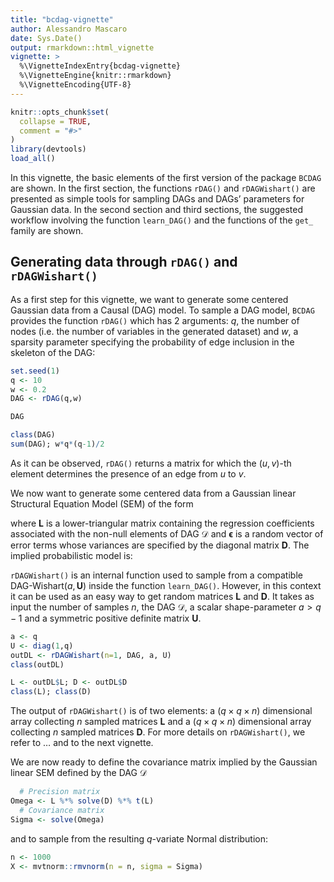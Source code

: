 ```yaml
---
title: "bcdag-vignette"
author: Alessandro Mascaro
date: Sys.Date()
output: rmarkdown::html_vignette
vignette: >
  %\VignetteIndexEntry{bcdag-vignette}
  %\VignetteEngine{knitr::rmarkdown}
  %\VignetteEncoding{UTF-8}
---
```


```r
knitr::opts_chunk$set(
  collapse = TRUE,
  comment = "#>"
)
library(devtools)
load_all()
```

In this vignette, the basic elements of the first version of the package `BCDAG` are shown. In the first section, the functions `rDAG()` and `rDAGWishart()` are presented as simple tools for sampling DAGs and DAGs' parameters for Gaussian data. In the second section and third sections, the suggested workflow involving the function `learn_DAG()` and the functions of the `get_` family are shown.  

## Generating data through `rDAG()` and `rDAGWishart()`

As a first step for this vignette, we want to generate some centered Gaussian data from a Causal (DAG) model. 
To sample a DAG model, `BCDAG` provides the function `rDAG()` which has 2 arguments: $q$, the number of nodes (i.e. the number of variables in the generated dataset) and $w$, a sparsity parameter specifying the probability of edge inclusion in the skeleton of the DAG:

```r
set.seed(1)
q <- 10
w <- 0.2
DAG <- rDAG(q,w)
```


```r
DAG
```


```r
class(DAG)
sum(DAG); w*q*(q-1)/2
```
As it can be observed, `rDAG()` returns a matrix for which the $(u,v)$-th element determines the presence of an edge from *u* to *v*. 

We now want to generate some centered data from a Gaussian linear Structural Equation Model (SEM) of the form 
\begin{equation}
\boldsymbol{X} = (\boldsymbol I-\boldsymbol L)\boldsymbol X + \boldsymbol \epsilon, \quad \boldsymbol \epsilon \sim N_q(\boldsymbol 0, \boldsymbol D)
\end{equation}

where $\boldsymbol L$ is a lower-triangular matrix containing the regression coefficients associated with the non-null elements of DAG $\mathcal{D}$ and $\boldsymbol \epsilon$ is a random vector of error terms whose variances are specified by the diagonal matrix $\boldsymbol D$. The implied probabilistic model is:
\begin{equation}
X|(\boldsymbol L,\boldsymbol D), \mathcal{D} \sim N_q\left(\boldsymbol{0}, \left( \boldsymbol L \boldsymbol D^{-1} \boldsymbol L^T\right)^{-1} \right)
\end{equation}

`rDAGWishart()` is an internal function used to sample from a compatible $\text{DAG-Wishart}(a,\boldsymbol U)$ inside the function `learn_DAG()`. However, in this context it can be used as an easy way to get random matrices $\boldsymbol L$ and $\boldsymbol D$. It takes as input the number of samples $n$, the DAG $\mathcal{D}$, a scalar shape-parameter $a > q-1$ and a symmetric positive definite matrix $\boldsymbol U$.

```r
a <- q
U <- diag(1,q)
outDL <- rDAGWishart(n=1, DAG, a, U)
class(outDL)
```


```r
L <- outDL$L; D <- outDL$D
class(L); class(D)
```

The output of `rDAGWishart()` is of two elements: a $(q\times q \times n)$ dimensional array collecting $n$ sampled matrices $\boldsymbol L$ and a $(q\times q \times n)$ dimensional array collecting $n$ sampled matrices $\boldsymbol D$. For more details on `rDAGWishart()`, we refer to ... and to the next vignette.

We are now ready to define the covariance matrix implied by the Gaussian linear SEM defined by the DAG $\mathcal{D}$

```r
  # Precision matrix
Omega <- L %*% solve(D) %*% t(L)
  # Covariance matrix
Sigma <- solve(Omega)
```

and to sample from the resulting $q$-variate Normal distribution:

```r
n <- 1000
X <- mvtnorm::rmvnorm(n = n, sigma = Sigma)
```


